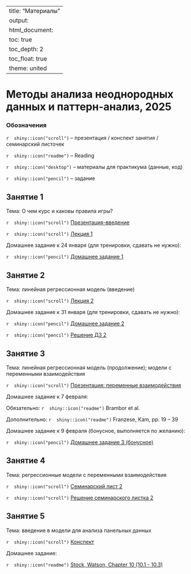 
---
title: "Материалы"
output: 
  html_document:
    toc: true
    toc_depth: 2
    toc_float: true
    theme: united
---
# Методы анализа неоднородных данных и паттерн-анализ, 2025
 

### Обозначения
 
`r  shiny::icon("scroll")` -- презентация / конспект занятия / семинарский листочек
 
`r  shiny::icon("readme")` -- Reading
 
`r  shiny::icon("desktop")` -- материалы для практикума (данные, код)
 
`r  shiny::icon("pencil")` -- задание 
 
## Занятие 1
 
Тема: О чем курс и каковы правила игры? 
  
`r  shiny::icon("scroll")` <a href="MApolit_intro_2025.pdf" title=>Презентация-введение</a> 

`r  shiny::icon("scroll")` <a href="MApolit_lecture1_2025.pdf" title=>Лекция 1</a> 

Домашнее задание к 24 января (для тренировки, сдавать не нужно): 
 
`r  shiny::icon("pencil")` <a href="MApolit_hw1_2025.pdf" title=>Домашнее задание 1 </a> 

## Занятие 2
 
Тема: линейная регрессионная модель (введение)

`r  shiny::icon("scroll")` <a href="MApolit_lecture2_2025.pdf" title=>Лекция 2</a>

Домашнее задание к 31 января (для тренировки, сдавать не нужно): 
 
`r  shiny::icon("pencil")` <a href="MApolit_hw2_2025.pdf" title=>Домашнее задание 2 </a> 
 
`r  shiny::icon("pencil")` <a href="MApolit_hw2_solution.pdf" title=>Решение ДЗ 2 </a> 

## Занятие 3
 
Тема: линейная регрессионная модель (продолжение); модели с переменными взаимодействия

`r  shiny::icon("scroll")` <a href="MApolit_interactions.pdf" title=>Презентация: переменные взаимодействия</a>

Домашнее задание к 7 февраля: 
 
Обязательно: `r  shiny::icon("readme")` Brambor et al.

Дополнительно: `r  shiny::icon("readme")` Franzese, Kam, pp. 19 -- 39 

Домашнее задание к 9 февраля (бонусное, выполняется по желанию): 
 
`r  shiny::icon("pencil")` <a href="MApolit_hw3_bonus.pdf" title=>Домашнее задание 3 (бонусное) </a> 

## Занятие 4
 
Тема: регрессионные модели с переменными взаимодействия

`r  shiny::icon("scroll")` <a href="MApolit_seminar2.pdf" title=>Семинарский лист 2</a>

`r  shiny::icon("scroll")` <a href="MApolit_seminar2_solution.pdf" title=>Решение семинарского листка 2</a>

## Занятие 5 

Тема: введение в модели для анализа панельных данных

`r  shiny::icon("scroll")` <a href="FE--part-1-.html" title=>Конспект</a>

Домашнее задание: 
 
`r  shiny::icon("readme")`  <a href="https://disk.yandex.ru/i/G9DO5ZMwYmP2Mw" title=>Stock, Watson, Chapter 10 (10.1 - 10.3)</a>  

  

